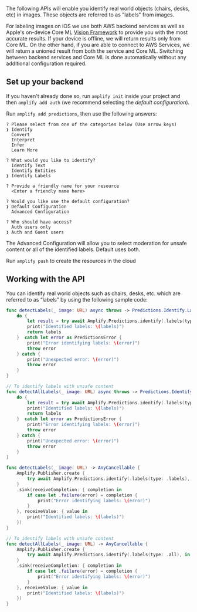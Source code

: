 The following APIs will enable you identify real world objects (chairs, desks, etc) in images.  These objects are referred to as "labels" from images.

For labeling images on iOS we use both AWS backend services as well as Apple's on-device Core ML [Vision Framework](https://developer.apple.com/documentation/vision) to provide you with the most accurate results.  If your device is offline, we will return results only from Core ML.  On the other hand, if you are able to connect to AWS Services, we will return a unioned result from both the service and Core ML.  Switching between backend services and Core ML is done automatically without any additional configuration required.

## Set up your backend

If you haven't already done so, run `amplify init` inside your project and then `amplify add auth` (we recommend selecting the *default configuration*).

Run `amplify add predictions`, then use the following answers:

```console
? Please select from one of the categories below (Use arrow keys)
❯ Identify
  Convert
  Interpret
  Infer
  Learn More
  
? What would you like to identify?
  Identify Text
  Identify Entities
❯ Identify Labels

? Provide a friendly name for your resource
  <Enter a friendly name here>

? Would you like use the default configuration?
❯ Default Configuration
  Advanced Configuration

? Who should have access?
  Auth users only
❯ Auth and Guest users  

```

The Advanced Configuration will allow you to select moderation for unsafe content or all of the identified labels. Default uses both.

Run `amplify push` to create the resources in the cloud

## Working with the API

You can identify real world objects such as chairs, desks, etc. which are referred to as “labels” by using the following sample code:

<BlockSwitcher>

<Block name="Async/Await">

```swift
func detectLabels(_ image: URL) async throws -> Predictions.Identify.Labels.Result {
    do {
        let result = try await Amplify.Predictions.identify(.labels(type: .labels), in: image)
        print("Identified labels: \(labels)")
        return labels
    }  catch let error as PredictionsError {
        print("Error identifying labels: \(error)")
        throw error
    } catch {
        print("Unexpected error: \(error)")
        throw error
    }
}

// To identify labels with unsafe content
func detectAllLabels(_ image: URL) async throws -> Predictions.Identify.Labels.Result {
    do {
        let result = try await Amplify.Predictions.identify(.labels(type: .all), in: image)
        print("Identified labels: \(labels)")
        return labels
    }  catch let error as PredictionsError {
        print("Error identifying labels: \(error)")
        throw error
    } catch {
        print("Unexpected error: \(error)")
        throw error
    }
}
```

</Block>

<Block name="Combine">

```swift
func detectLabels(_ image: URL) -> AnyCancellable {
    Amplify.Publisher.create {
        try await Amplify.Predictions.identify(.labels(type: .labels), in: image)
    }
    .sink(receiveCompletion: { completion in
        if case let .failure(error) = completion {
            print("Error identifying labels: \(error)")
        }
    }, receiveValue: { value in
        print("Identified labels: \(labels)")
    })
}

// To identify labels with unsafe content
func detectAllLabels(_ image: URL) -> AnyCancellable {
    Amplify.Publisher.create {
        try await Amplify.Predictions.identify(.labels(type: .all), in: image)
    }
    .sink(receiveCompletion: { completion in
        if case let .failure(error) = completion {
            print("Error identifying labels: \(error)")
        }
    }, receiveValue: { value in
        print("Identified labels: \(labels)")
    })
}
```

</Block>

</BlockSwitcher>
